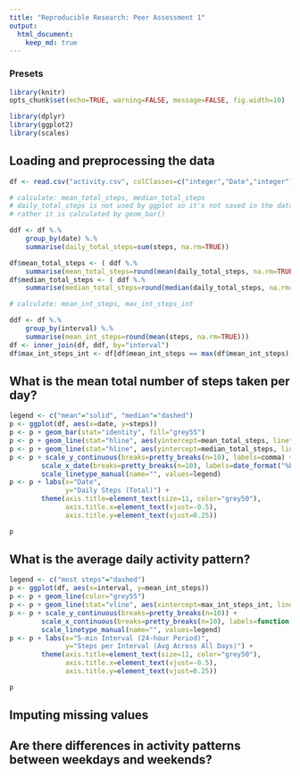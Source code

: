 ```yaml
---
title: "Reproducible Research: Peer Assessment 1"
output: 
  html_document:
    keep_md: true
---
```


### Presets ###

```r
library(knitr)
opts_chunk$set(echo=TRUE, warning=FALSE, message=FALSE, fig.width=10)
```

```r
library(dplyr)
library(ggplot2)
library(scales)
```


## Loading and preprocessing the data

```r

df <- read.csv("activity.csv", colClasses=c("integer","Date","integer"))

# calculate: mean_total_steps, median_total_steps
# daily_total_steps is not used by ggplot so it's not saved in the data frame
# rather it is calculated by geom_bar()

ddf <- df %.%
    group_by(date) %.%
    summarise(daily_total_steps=sum(steps, na.rm=TRUE))

df$mean_total_steps <- ( ddf %.%
    summarise(mean_total_steps=round(mean(daily_total_steps, na.rm=TRUE))) )$mean_total_steps
df$median_total_steps <- ( ddf %.%
    summarise(median_total_steps=round(median(daily_total_steps, na.rm=TRUE))) )$median_total_steps

# calculate: mean_int_steps, max_int_steps_int

ddf <- df %.%
    group_by(interval) %.%
    summarise(mean_int_steps=round(mean(steps, na.rm=TRUE)))
df <- inner_join(df, ddf, by="interval")
df$max_int_steps_int <- df[df$mean_int_steps == max(df$mean_int_steps), "interval"][1]


```


## What is the mean total number of steps taken per day?

```r
legend <- c("mean"="solid", "median"="dashed")
p <- ggplot(df, aes(x=date, y=steps))
p <- p + geom_bar(stat="identity", fill="grey55")
p <- p + geom_line(stat="hline", aes(yintercept=mean_total_steps, linetype="mean"))
p <- p + geom_line(stat="hline", aes(yintercept=median_total_steps, linetype="median"))
p <- p + scale_y_continuous(breaks=pretty_breaks(n=10), labels=comma) +
        scale_x_date(breaks=pretty_breaks(n=10), labels=date_format("%b-%d")) +
        scale_linetype_manual(name="", values=legend)
p <- p + labs(x="Date", 
              y="Daily Steps (Total)") +
        theme(axis.title=element_text(size=11, color="grey50"), 
              axis.title.x=element_text(vjust=-0.5),
              axis.title.y=element_text(vjust=0.25))

p
```


## What is the average daily activity pattern?

```r
legend <- c("most steps"="dashed")
p <- ggplot(df, aes(x=interval, y=mean_int_steps))
p <- p + geom_line(color="grey55")
p <- p + geom_line(stat="vline", aes(xintercept=max_int_steps_int, linetype="most steps"))
p <- p + scale_y_continuous(breaks=pretty_breaks(n=10)) +
        scale_x_continuous(breaks=pretty_breaks(n=10), labels=function(x)paste(substr(sprintf("%04s",x),1,2),":",substr(sprintf("%04s",x),3,4),sep="")) + 
        scale_linetype_manual(name="", values=legend)
p <- p + labs(x="5-min Interval (24-hour Period)", 
              y="Steps per Interval (Avg Across All Days)") +
        theme(axis.title=element_text(size=11, color="grey50"), 
              axis.title.x=element_text(vjust=-0.5),
              axis.title.y=element_text(vjust=0.25))

p
```


## Imputing missing values



## Are there differences in activity patterns between weekdays and weekends?
